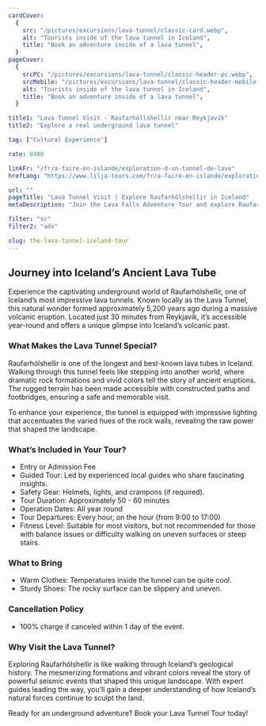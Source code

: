 ```yaml
---
cardCover:
  {
    src: "/pictures/excursions/lava-tunnel/classic-card.webp",
    alt: "Tourists inside of the lava tunnel in Iceland",
    title: "Book an adventure inside of a lava tunnel",
  }
pageCover:
  {
    srcPC: "/pictures/excursions/lava-tunnel/classic-header-pc.webp",
    srcMobile: "/pictures/excursions/lava-tunnel/classic-header-mobile.webp",
    alt: "Tourists inside of the lava tunnel in Iceland",
    title: "Book an adventure inside of a lava tunnel",
  }

title1: "Lava Tunnel Visit - Raufarhóllshellir near Reykjavík"
title2: "Explore a real underground lava tunnel"

tag: ["Cultural Experience"]

rate: 8400

linkFr: "/fr/a-faire-en-islande/exploration-d-un-tunnel-de-lave"
hrefLang: "https://www.lilja-tours.com/fr/a-faire-en-islande/exploration-d-un-tunnel-de-lave"

url: ""
pageTitle: "Lava Tunnel Visit | Explore Raufarhólshellir in Iceland"
metaDescription: "Join the Lava Falls Adventure Tour and explore Raufarhólshellir, one of Iceland’s longest lava tunnels. Traverse rugged terrain, see rare lava falls, and experience true underground exploration. Book now!"

filter: "sc"
filter2: "adv"

slug: the-lava-tunnel-iceland-tour
---
```


## Journey into Iceland’s Ancient Lava Tube

Experience the captivating underground world of Raufarhólshellir, one of Iceland’s most impressive lava tunnels. Known locally as the Lava Tunnel, this natural wonder formed approximately 5,200 years ago during a massive volcanic eruption. Located just 30 minutes from Reykjavík, it’s accessible year-round and offers a unique glimpse into Iceland’s volcanic past.

### What Makes the Lava Tunnel Special?

Raufarhólshellir is one of the longest and best-known lava tubes in Iceland. Walking through this tunnel feels like stepping into another world, where dramatic rock formations and vivid colors tell the story of ancient eruptions. The rugged terrain has been made accessible with constructed paths and footbridges, ensuring a safe and memorable visit.

To enhance your experience, the tunnel is equipped with impressive lighting that accentuates the varied hues of the rock walls, revealing the raw power that shaped the landscape.

### What’s Included in Your Tour?

- Entry or Admission Fee
- Guided Tour: Led by experienced local guides who share fascinating insights.
- Safety Gear: Helmets, lights, and crampons (if required).
- Tour Duration: Approximately 50 - 60 minutes
- Operation Dates: All year round
- Tour Departures: Every hour, on the hour (from 9:00 to 17:00)
- Fitness Level: Suitable for most visitors, but not recommended for those with balance issues or difficulty walking on uneven surfaces or steep stairs.

### What to Bring

- Warm Clothes: Temperatures inside the tunnel can be quite cool.
- Sturdy Shoes: The rocky surface can be slippery and uneven.

### Cancellation Policy

- 100% charge if canceled within 1 day of the event.

### Why Visit the Lava Tunnel?

Exploring Raufarhólshellir is like walking through Iceland’s geological history. The mesmerizing formations and vibrant colors reveal the story of powerful seismic events that shaped this unique landscape. With expert guides leading the way, you’ll gain a deeper understanding of how Iceland’s natural forces continue to sculpt the land.

Ready for an underground adventure? Book your Lava Tunnel Tour today!

<script
  type="text/javascript"
  src="https://widgets.bokun.io/assets/javascripts/apps/build/BokunWidgetsLoader.js?bookingChannelUUID=97236c68-b945-4a96-8587-660bdc4c45fd"
  async
></script>

<div
  class="bokunWidget"
  data-src="https://widgets.bokun.io/online-sales/97236c68-b945-4a96-8587-660bdc4c45fd/experience-calendar/10982"
></div>

